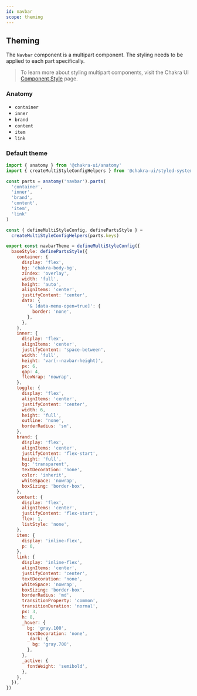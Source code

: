 ```yaml
---
id: navbar
scope: theming
---
```


## Theming

The `Navbar` component is a multipart component. The styling needs to be
applied to each part specifically.

> To learn more about styling multipart components, visit the Chakra UI
> [Component Style](https://chakra-ui.com/docs/styled-system/component-style#styling-multipart-components)
> page.

### Anatomy

- `container`
- `inner`
- `brand`
- `content`
- `item`
- `link`

### Default theme

```jsx live=false
import { anatomy } from '@chakra-ui/anatomy'
import { createMultiStyleConfigHelpers } from '@chakra-ui/styled-system'

const parts = anatomy('navbar').parts(
  'container',
  'inner',
  'brand',
  'content',
  'item',
  'link'
)

const { defineMultiStyleConfig, definePartsStyle } =
  createMultiStyleConfigHelpers(parts.keys)

export const navbarTheme = defineMultiStyleConfig({
  baseStyle: definePartsStyle({
    container: {
      display: 'flex',
      bg: 'chakra-body-bg',
      zIndex: 'overlay',
      width: 'full',
      height: 'auto',
      alignItems: 'center',
      justifyContent: 'center',
      data: {
        '& [data-menu-open=true]': {
          border: 'none',
        },
      },
    },
    inner: {
      display: 'flex',
      alignItems: 'center',
      justifyContent: 'space-between',
      width: 'full',
      height: 'var(--navbar-height)',
      px: 6,
      gap: 4,
      flexWrap: 'nowrap',
    },
    toggle: {
      display: 'flex',
      alignItems: 'center',
      justifyContent: 'center',
      width: 6,
      height: 'full',
      outline: 'none',
      borderRadius: 'sm',
    },
    brand: {
      display: 'flex',
      alignItems: 'center',
      justifyContent: 'flex-start',
      height: 'full',
      bg: 'transparent',
      textDecoration: 'none',
      color: 'inherit',
      whiteSpace: 'nowrap',
      boxSizing: 'border-box',
    },
    content: {
      display: 'flex',
      alignItems: 'center',
      justifyContent: 'flex-start',
      flex: 1,
      listStyle: 'none',
    },
    item: {
      display: 'inline-flex',
      p: 0,
    },
    link: {
      display: 'inline-flex',
      alignItems: 'center',
      justifyContent: 'center',
      textDecoration: 'none',
      whiteSpace: 'nowrap',
      boxSizing: 'border-box',
      borderRadius: 'md',
      transitionProperty: 'common',
      transitionDuration: 'normal',
      px: 3,
      h: 8,
      _hover: {
        bg: 'gray.100',
        textDecoration: 'none',
        _dark: {
          bg: 'gray.700',
        },
      },
      _active: {
        fontWeight: 'semibold',
      },
    },
  }),
})
```
